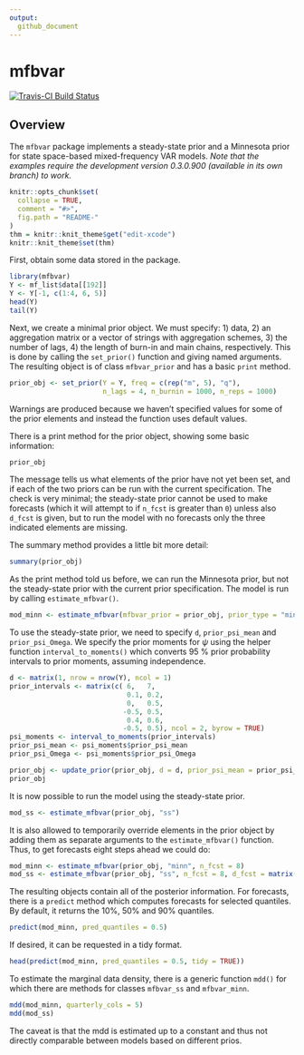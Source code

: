 ```yaml
---
output:
  github_document
---
```

# mfbvar
[![Travis-CI Build Status](https://travis-ci.org/ankargren/mfbvar.svg?branch=0.3.0.9000)](https://travis-ci.org/ankargren/mfbvar)

## Overview 
The `mfbvar` package implements a steady-state prior and a Minnesota prior for state space-based mixed-frequency VAR models. *Note that the examples require the development version 0.3.0.900 (available in its own branch) to work.*
<!-- README.md is generated from README.Rmd. Please edit that file -->

```r
knitr::opts_chunk$set(
  collapse = TRUE,
  comment = "#>",
  fig.path = "README-"
)
thm = knitr::knit_theme$get("edit-xcode")
knitr::knit_theme$set(thm)
```

First, obtain some data stored in the package.
```r
library(mfbvar)
Y <- mf_list$data[[192]]
Y <- Y[-1, c(1:4, 6, 5)]
head(Y)
tail(Y)
```
Next, we create a minimal prior object. We must specify: 1) data, 2) an aggregation matrix or a vector of strings with aggregation schemes, 3) the number of lags, 4) the length of burn-in and main chains, respectively. This is done by calling the `set_prior()` function and giving named arguments. The resulting object is of class `mfbvar_prior` and has a basic `print` method.
```r
prior_obj <- set_prior(Y = Y, freq = c(rep("m", 5), "q"), 
                       n_lags = 4, n_burnin = 1000, n_reps = 1000)
```
Warnings are produced because we haven't specified values for some of the prior elements and instead the function uses default values.

There is a print method for the prior object, showing some basic information:
```r
prior_obj
```
The message tells us what elements of the prior have not yet been set, and if each of the two priors can be run with the current specification. The check is very minimal; the steady-state prior cannot be used to make forecasts (which it will attempt to if `n_fcst` is greater than `0`) unless also `d_fcst` is given, but to run the model with no forecasts only the three indicated elements are missing.

The summary method provides a little bit more detail:
```r
summary(prior_obj)
```
As the print method told us before, we can run the Minnesota prior, but not the steady-state prior with the current prior specification. The model is run by calling `estimate_mfbvar()`.
```r
mod_minn <- estimate_mfbvar(mfbvar_prior = prior_obj, prior_type = "minn")
```
To use the steady-state prior, we need to specify `d`, `prior_psi_mean` and `prior_psi_Omega`. We specify the prior moments for $\psi$ using the helper function `interval_to_moments()` which converts 95 % prior probability intervals to prior moments, assuming independence.
```r
d <- matrix(1, nrow = nrow(Y), ncol = 1)
prior_intervals <- matrix(c( 6,   7,
                             0.1, 0.2,
                             0,   0.5,
                            -0.5, 0.5,
                             0.4, 0.6,
                            -0.5, 0.5), ncol = 2, byrow = TRUE)
psi_moments <- interval_to_moments(prior_intervals)
prior_psi_mean <- psi_moments$prior_psi_mean
prior_psi_Omega <- psi_moments$prior_psi_Omega

prior_obj <- update_prior(prior_obj, d = d, prior_psi_mean = prior_psi_mean, prior_psi_Omega = prior_psi_Omega)
prior_obj

```

It is now possible to run the model using the steady-state prior.

```r
mod_ss <- estimate_mfbvar(prior_obj, "ss")
```

It is also allowed to temporarily override elements in the prior object by adding them as separate arguments to the `estimate_mfbvar()` function. Thus, to get forecasts eight steps ahead we could do:
```r
mod_minn <- estimate_mfbvar(prior_obj, "minn", n_fcst = 8)
mod_ss <- estimate_mfbvar(prior_obj, "ss", n_fcst = 8, d_fcst = matrix(1, nrow = 8, ncol = 1))
```
The resulting objects contain all of the posterior information. For forecasts, there is a `predict` method which computes forecasts for selected quantiles. By default, it returns the 10%, 50% and 90% quantiles.

```r
predict(mod_minn, pred_quantiles = 0.5)
```
If desired, it can be requested in a tidy format.
```r
head(predict(mod_minn, pred_quantiles = 0.5, tidy = TRUE))
```
To estimate the marginal data density, there is a generic function `mdd()` for which there are methods for classes `mfbvar_ss` and `mfbvar_minn`.
```r
mdd(mod_minn, quarterly_cols = 5)
mdd(mod_ss) 
```
The caveat is that the mdd is estimated up to a constant and thus not directly comparable between models based on different prios.
